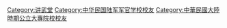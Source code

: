 [[Category:讲武堂|Category:讲武堂]]
[[Category:中华民国陆军军官学校校友|Category:中华民国陆军军官学校校友]]
[[Category:中華民國大陸時期公立大專院校校友|Category:中華民國大陸時期公立大專院校校友]]